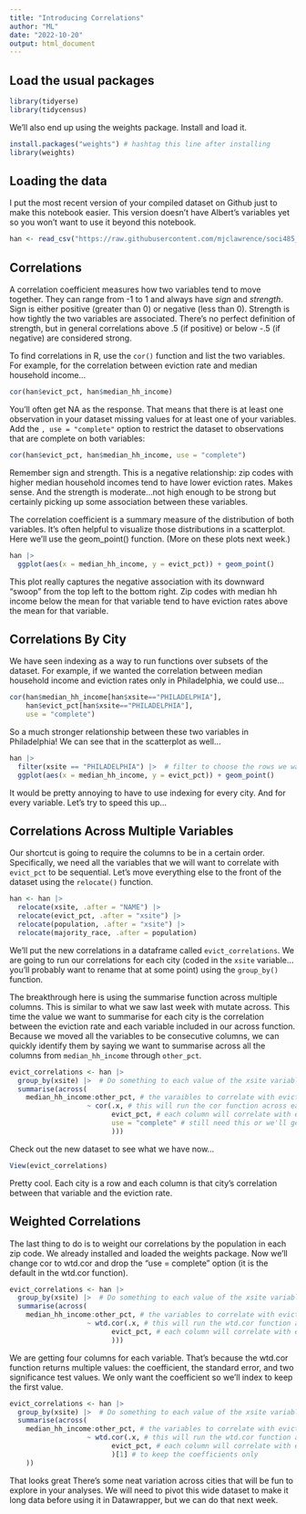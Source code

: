 ```yaml
---
title: "Introducing Correlations"
author: "ML"
date: "2022-10-20"
output: html_document
---
```


## Load the usual packages

```r
library(tidyerse)
library(tidycensus)
```

We'll also end up using the weights package. Install and load it.

```r
install.packages("weights") # hashtag this line after installing
library(weights)
```

## Loading the data

I put the most recent version of your compiled dataset on Github just to make this notebook easier. This version doesn't have Albert's variables yet so you won't want to use it beyond this notebook.

```r
han <- read_csv("https://raw.githubusercontent.com/mjclawrence/soci485_f22/master/data/han_v1.csv")
```

## Correlations

A correlation coefficient measures how two variables tend to move together. They can range from -1 to 1 and always have *sign* and *strength*. Sign is either positive (greater than 0) or negative (less than 0). Strength is how tightly the two variables are associated. There's no perfect definition of strength, but in general correlations above .5 (if positive) or below -.5 (if negative) are considered strong.

To find correlations in R, use the `cor()` function and list the two variables. For example, for the correlation between eviction rate and median household income...

```r
cor(han$evict_pct, han$median_hh_income)
```

You'll often get NA as the response. That means that there is at least one observation in your dataset missing values for at least one of your variables. Add the `, use = "complete"` option to restrict the dataset to observations that are complete on both variables:

```r
cor(han$evict_pct, han$median_hh_income, use = "complete")
```

Remember sign and strength. This is a negative relationship: zip codes with higher median household incomes tend to have lower eviction rates. Makes sense. And the strength is moderate...not high enough to be strong but certainly picking up some association between these variables.

The correlation coefficient is a summary measure of the distribution of both variables. It's often helpful to visualize those distributions in a scatterplot. Here we'll use the geom_point() function. (More on these plots next week.)

```r
han |> 
  ggplot(aes(x = median_hh_income, y = evict_pct)) + geom_point()
```

This plot really captures the negative association with its downward "swoop" from the top left to the bottom right. Zip codes with median hh income below the mean for that variable tend to have eviction rates above the mean for that variable.


## Correlations By City

We have seen indexing as a way to run functions over subsets of the dataset. For example, if we wanted the correlation between median household income and eviction rates only in Philadelphia, we could use...

```r
cor(han$median_hh_income[han$xsite=="PHILADELPHIA"],
    han$evict_pct[han$xsite=="PHILADELPHIA"],
    use = "complete")
```

So a much stronger relationship between these two variables in Philadelphia! We can see that in the scatterplot as well...

```r
han |> 
  filter(xsite == "PHILADELPHIA") |>  # filter to choose the rows we want
  ggplot(aes(x = median_hh_income, y = evict_pct)) + geom_point()
```

It would be pretty annoying to have to use indexing for every city. And for every variable. Let's try to speed this up...

## Correlations Across Multiple Variables

Our shortcut is going to require the columns to be in a certain order. Specifically, we need all the variables that we will want to correlate with `evict_pct` to be sequential. Let's move everything else to the front of the dataset using the `relocate()` function.

```r
han <- han |> 
  relocate(xsite, .after = "NAME") |> 
  relocate(evict_pct, .after = "xsite") |> 
  relocate(population, .after = "xsite") |> 
  relocate(majority_race, .after = population)
```

We'll put the new correlations in a dataframe called `evict_correlations`. We are going to run our correlations for each city (coded in the `xsite` variable...you'll probably want to rename that at some point) using the `group_by()` function.

The breakthrough here is using the summarise function across multiple columns. This is similar to what we saw last week with mutate across. This time the value we want to summarise for each city is the correlation between the eviction rate and each variable included in our across function. Because we moved all the variables to be consecutive columns, we can quickly identify them by saying we want to summarise across all the columns from `median_hh_income` through `other_pct`.

```r
evict_correlations <- han |> 
  group_by(xsite) |>  # Do something to each value of the xsite variable 
  summarise(across(
    median_hh_income:other_pct, # the varaibles to correlate with eviction
                   ~ cor(.x, # this will run the cor function across each column we identified
                         evict_pct, # each column will correlate with evict_pct
                         use = "complete" # still need this or we'll get NAs!
                         )))
```

Check out the new dataset to see what we have now...

```r
View(evict_correlations)
```

Pretty cool. Each city is a row and each column is that city's correlation between that variable and the eviction rate.

## Weighted Correlations

The last thing to do is to weight our correlations by the population in each zip code. We already installed and loaded the weights package. Now we'll change cor to wtd.cor and drop the "use = complete" option (it is the default in the wtd.cor function).

```r
evict_correlations <- han |> 
  group_by(xsite) |>  # Do something to each value of the xsite variable 
  summarise(across(
    median_hh_income:other_pct, # the variables to correlate with eviction
                   ~ wtd.cor(.x, # this will run the wtd.cor function across each column
                         evict_pct, # each column will correlate with evict_pct
                         )))
```

We are getting four columns for each variable. That's because the wtd.cor function returns multiple values: the coefficient, the standard error, and two significance test values. We only want the coefficient so we'll index to keep the first value.

```r
evict_correlations <- han |> 
  group_by(xsite) |>  # Do something to each value of the xsite variable 
  summarise(across(
    median_hh_income:other_pct, # the variables to correlate with eviction
                   ~ wtd.cor(.x, # this will run the wtd.cor function across each column
                         evict_pct, # each column will correlate with evict_pct
                         )[1] # to keep the coefficients only
    ))
```

That looks great There's some neat variation across cities that will be fun to explore in your analyses. We will need to pivot this wide dataset to make it long data before using it in Datawrapper, but we can do that next week.